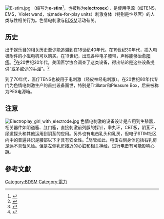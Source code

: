[[File:E-stim.jpg|thumb]]
{{vgname2|色情电刺激|en=Erotic electrostimulation}}（缩写为'''e-stim'''<ref>{{cite web|url=http://www.lasvegasweekly.com/news/2009/nov/17/erotic-electricity/ |title=Erotic electricity |publisher=Las Vegas Weekly |date= |accessdate=2012-07-06}}</ref>，也被称为'''electrosex'''），是使用电源（如TENS，EMS，Violet wand，或made-for-play units）刺激身体（特别是性器官）的人类与性相关行为。色情电刺激与[[BDSM|BDSM]]活动有关。

==历史==
出于娱乐目的相关历史至少能追溯到在18世纪40年代。在19世纪30年代，插入电极附件的小磁电机可以购买。在19世纪，出现各种电子腰带，声称能够治愈[[阳痿|阳痿]]。<ref name="Essig">{{Cite book|last= Essig |first= Mark |title= Edison & The Electric Chair|url= https://archive.org/details/edisonelectricch0000essi |page=[https://archive.org/details/edisonelectricch0000essi/page/43 43] |year= 2003 |isbn= 0-8027-1406-4}}</ref>在20世纪20年代，美国医学协会调查了这类设备，得出结论是这些设备提供“或多或少的[[自慰|手淫]]”。<ref>{{cite book |title=The Body Electric: How Strange Machines Built the Modern American |last=de la Peña |first=Carolyn Thomas |year=2005 |publisher=NYU Press |location=New York |isbn=0-8147-1983-X |page=169 |accessdate=July 6, 2012 |url=http://books.google.com/books?id=MxU8Rf1pKTgC&pg=PA153&dq=electric+masturbation#v=onepage&q=electric%20masturbation&f=false}}</ref>

到了70年代，医疗TENS也被用于电刺激（经皮神经电刺激）。在20世纪80年代专门为色情电刺激生产的首批设备面世，特别是Titillator和Pleasure Box，后来被称为PES电源箱。

==注意==
[[File:Electroplay_girl_with_electrode.jpg|thumb]]
色情电刺激的设备设计是应用到生殖器，相关器件如阴道塞、肛门塞，直接刺激前列腺的探针，睾丸环，CBT板，阴茎环，尿道探头和其他运用到阴茎的应用。另外也有电击乳头和乳房，但电子STIM社区内中的普遍共识是腰部以下才具有安全性。<ref>{{cite web|url=http://www.merckmanuals.com/home/fundamentals/rehabilitation/treatment_of_pain_and_inflammation.html |title=Treatment of Pain and Inflammation: Rehabilitation: Merck Manual Home Edition |publisher=Merckmanuals.com |date= |accessdate=2012-07-06}}</ref>尽管如此，电击右侧身体包括右乳房是远不具备风险。但是左侧乳房接近的心脏和相关神经，进行电击有可能影响心跳。

== 參考文獻 ==
{{Reflist}}

{{自慰}}
{{BDSM}}
[[Category:BDSM|Category:BDSM]]
[[Category:電力|Category:電力]]